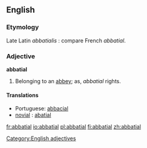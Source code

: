 ==English==

===Etymology===
Late Latin ''abbatialis'' : compare French ''abbatial''.

===Adjective===
'''abbatial'''

# Belonging to an [[abbey]]; as, ''abbatial'' rights.

====Translations====
* Portuguese: [[abbacial]]
* [[novial]] : [[abatial]]

[[Category:English adjectives]]

[[fr:abbatial]]
[[io:abbatial]]
[[pl:abbatial]]
[[fi:abbatial]]
[[zh:abbatial]]